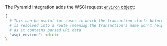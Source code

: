 <PlatformContent includePath="performance/default-sampling-context-platform" />

The Pyramid integration adds the WSGI request [`environ` object](https://www.python.org/dev/peps/pep-3333/#environ-variables):

```python
{
  # This can be useful for cases in which the transaction starts before the URL
  # is resolved into a route (meaning the transaction's name won't help much),
  # as it contains parsed URL data
  "wsgi_environ": <dict>
}
```
